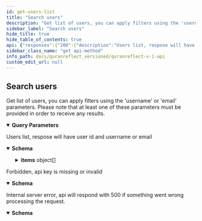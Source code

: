 ```yaml
---
id: get-users-list
title: "Search users"
description: "Get list of users, you can apply filters using the 'username' or 'email' parameters. Please note that at least one of these parameters must be provided in order to receive any results."
sidebar_label: "Search users"
hide_title: true
hide_table_of_contents: true
api: {"responses":{"200":{"description":"Users list, respose will have user id and username or email","content":{"application/json":{"schema":{"type":"object","x-examples":{"Example 1":{"items":[{"id":1885,"username":"naveed"}]}},"properties":{"items":{"type":"array","items":{"type":"object","properties":{"id":{"type":"integer","description":"User Id."},"username":{"type":"string","description":"Username."}}}}}},"examples":{"Example 1":{"value":{"items":[{"id":1885,"username":"naveed"}]}},"Example 2":{"value":{"items":[{"id":1885,"email":"naveedahmada0362gmail.com"}]}}}}}},"403":{"description":"Forbidden, api key is missing or invalid","content":{"application/json":{"schema":{"type":"object","properties":{"success":{"type":"boolean","default":false},"message":{"type":"string"},"status":{"type":"integer","default":401}}},"examples":{"Example 1":{"value":{"success":false,"message":"You don't have permission!"}}}}}},"500":{"description":"Internal server error, api will respond with 500 if something went wrong processing the request.","content":{"application/json":{"schema":{"type":"object","properties":{"success":{"type":"boolean","default":false},"message":{"type":"string","default":"internal server error","description":"error message"}},"required":["success","message"]}}}}},"operationId":"get-users-list","tags":["Users"],"description":"Get list of users, you can apply filters using the 'username' or 'email' parameters. Please note that at least one of these parameters must be provided in order to receive any results.","parameters":[{"schema":{"type":"string"},"in":"query","name":"username","description":"search using username"},{"schema":{"type":"string"},"in":"query","name":"email","description":"search using email"},{"name":"client_auth_token","in":"query","required":true,"schema":{"type":"string"},"description":"Client API token"}],"method":"get","path":"/v1/users","servers":[{"url":"https://quranreflect.com","description":"Production"}],"securitySchemes":{"apikey":{"name":"client_auth_token","type":"apiKey","in":"query"}},"info":{"title":"QuranReflect V1 API","description":"QuranReflect V1 APIs allows your app to interact with https://quranreflect.com resources. \n\n ## Getting started \n\n Our APIs are not public and require an API key. Please contact us via email `amer@qreflect.com` to get yours. \n\n ## User-specific APIs  \n\n All user-specific APIs (For example [Creating a post](/docs/quranreflect_versioned/quranreflect-v-1-api)) require the following headers:  \n\n - `access-token` the user access token, this token can be changed with every request. \n\n - `token-type`  value should always be `Bearer`. \n\n - `client` the client token, this too can be changed with every request. \n\n - `expiry` unix timestamp (in seconds) to indicate when access token will expire. \n\n - `uid` user's unique identifier. \n\n - `Authorization`: complete authorization header. Sample value `Bearer eyJhY2Nlc3MtdG9rZW4iOiJ4cjBrb3g1eXdVM3JrelVMZjhVUzlBIiwidG9rZW4tdHlwZSI6IkJlYXJlciIsImNsaWVudCI6IkpQeFJCRTloVmRBbDlTX1BVdEhJN2ciLCJleHBpcnkiOiIxNzA1OTQwNTQ3IiwidWlkIjoiYW1lci5hYmJhc0BtYWlsaW5hdG9yLmNvbSJ9`. \n\n The values of `access-token`, `client`, `expiry`, and `uid` headers will be returned in the response of [User Sign in API](/docs/quranreflect_versioned/user-signin).","version":"1.0.0"},"postman":{"name":"Search users","description":{"content":"Get list of users, you can apply filters using the 'username' or 'email' parameters. Please note that at least one of these parameters must be provided in order to receive any results.","type":"text/plain"},"url":{"path":["v1","users"],"host":["{{baseUrl}}"],"query":[{"disabled":false,"description":{"content":"search using username","type":"text/plain"},"key":"username","value":""},{"disabled":false,"description":{"content":"search using email","type":"text/plain"},"key":"email","value":""},{"disabled":false,"description":{"content":"(Required) Client API token","type":"text/plain"},"key":"client_auth_token","value":""}],"variable":[]},"header":[{"key":"Accept","value":"application/json"}],"method":"GET"}}
sidebar_class_name: "get api-method"
info_path: docs/quranreflect_versioned/quranreflect-v-1-api
custom_edit_url: null
---
```



## Search users



Get list of users, you can apply filters using the 'username' or 'email' parameters. Please note that at least one of these parameters must be provided in order to receive any results.

<details style={{"marginBottom":"1rem"}} data-collapsed={false} open={true}><summary style={{}}><strong>Query Parameters</strong></summary><div><ul><ParamsItem className={"paramsItem"} param={{"schema":{"type":"string"},"in":"query","name":"username","description":"search using username"}}></ParamsItem><ParamsItem className={"paramsItem"} param={{"schema":{"type":"string"},"in":"query","name":"email","description":"search using email"}}></ParamsItem><ParamsItem className={"paramsItem"} param={{"name":"client_auth_token","in":"query","required":true,"schema":{"type":"string"},"description":"Client API token"}}></ParamsItem></ul></div></details><div><ApiTabs><TabItem label={"200"} value={"200"}><div>

Users list, respose will have user id and username or email

</div><div><MimeTabs schemaType={"response"}><TabItem label={"application/json"} value={"application/json"}><SchemaTabs><TabItem label={"Schema"} value={"Schema"}><details style={{}} data-collapsed={false} open={true}><summary style={{"textAlign":"left"}}><strong>Schema</strong></summary><div style={{"textAlign":"left","marginLeft":"1rem"}}></div><ul style={{"marginLeft":"1rem"}}><SchemaItem collapsible={true} className={"schemaItem"}><details style={{}}><summary style={{}}><strong>items</strong><span style={{"opacity":"0.6"}}> object[]</span></summary><div style={{"marginLeft":"1rem"}}><li><div style={{"fontSize":"var(--ifm-code-font-size)","opacity":"0.6","marginLeft":"-.5rem","paddingBottom":".5rem"}}>Array [</div></li><SchemaItem collapsible={false} name={"id"} required={false} schemaName={"integer"} qualifierMessage={undefined} schema={{"type":"integer","description":"User Id."}}></SchemaItem><SchemaItem collapsible={false} name={"username"} required={false} schemaName={"string"} qualifierMessage={undefined} schema={{"type":"string","description":"Username."}}></SchemaItem><li><div style={{"fontSize":"var(--ifm-code-font-size)","opacity":"0.6","marginLeft":"-.5rem"}}>]</div></li></div></details></SchemaItem></ul></details></TabItem><TabItem label={"Example (from schema)"} value={"Example (from schema)"}><ResponseSamples responseExample={"{\n  \"items\": [\n    {\n      \"id\": 0,\n      \"username\": \"string\"\n    }\n  ]\n}"} language={"json"}></ResponseSamples></TabItem><TabItem label={"Example 1"} value={"Example 1"}><ResponseSamples responseExample={"{\n  \"items\": [\n    {\n      \"id\": 1885,\n      \"username\": \"naveed\"\n    }\n  ]\n}"} language={"json"}></ResponseSamples></TabItem><TabItem label={"Example 2"} value={"Example 2"}><ResponseSamples responseExample={"{\n  \"items\": [\n    {\n      \"id\": 1885,\n      \"email\": \"naveedahmada0362gmail.com\"\n    }\n  ]\n}"} language={"json"}></ResponseSamples></TabItem></SchemaTabs></TabItem></MimeTabs></div></TabItem><TabItem label={"403"} value={"403"}><div>

Forbidden, api key is missing or invalid

</div><div><MimeTabs schemaType={"response"}><TabItem label={"application/json"} value={"application/json"}><SchemaTabs><TabItem label={"Schema"} value={"Schema"}><details style={{}} data-collapsed={false} open={true}><summary style={{"textAlign":"left"}}><strong>Schema</strong></summary><div style={{"textAlign":"left","marginLeft":"1rem"}}></div><ul style={{"marginLeft":"1rem"}}><SchemaItem collapsible={false} name={"success"} required={false} schemaName={"boolean"} qualifierMessage={undefined} schema={{"type":"boolean","default":false}}></SchemaItem><SchemaItem collapsible={false} name={"message"} required={false} schemaName={"string"} qualifierMessage={undefined} schema={{"type":"string"}}></SchemaItem><SchemaItem collapsible={false} name={"status"} required={false} schemaName={"integer"} qualifierMessage={undefined} schema={{"type":"integer","default":401}}></SchemaItem></ul></details></TabItem><TabItem label={"Example (from schema)"} value={"Example (from schema)"}><ResponseSamples responseExample={"{\n  \"success\": false,\n  \"message\": \"string\",\n  \"status\": 401\n}"} language={"json"}></ResponseSamples></TabItem><TabItem label={"Example 1"} value={"Example 1"}><ResponseSamples responseExample={"{\n  \"success\": false,\n  \"message\": \"You don't have permission!\"\n}"} language={"json"}></ResponseSamples></TabItem></SchemaTabs></TabItem></MimeTabs></div></TabItem><TabItem label={"500"} value={"500"}><div>

Internal server error, api will respond with 500 if something went wrong processing the request.

</div><div><MimeTabs schemaType={"response"}><TabItem label={"application/json"} value={"application/json"}><SchemaTabs><TabItem label={"Schema"} value={"Schema"}><details style={{}} data-collapsed={false} open={true}><summary style={{"textAlign":"left"}}><strong>Schema</strong></summary><div style={{"textAlign":"left","marginLeft":"1rem"}}></div><ul style={{"marginLeft":"1rem"}}><SchemaItem collapsible={false} name={"success"} required={true} schemaName={"boolean"} qualifierMessage={undefined} schema={{"type":"boolean","default":false}}></SchemaItem><SchemaItem collapsible={false} name={"message"} required={true} schemaName={"string"} qualifierMessage={undefined} schema={{"type":"string","default":"internal server error","description":"error message"}}></SchemaItem></ul></details></TabItem><TabItem label={"Example (from schema)"} value={"Example (from schema)"}><ResponseSamples responseExample={"{\n  \"success\": false,\n  \"message\": \"internal server error\"\n}"} language={"json"}></ResponseSamples></TabItem></SchemaTabs></TabItem></MimeTabs></div></TabItem></ApiTabs></div>
      